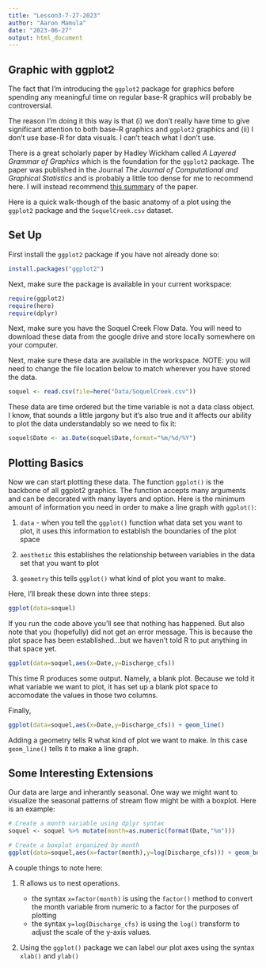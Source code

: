 ```yaml
---
title: "Lesson3-7-27-2023"
author: "Aaron Mamula"
date: "2023-06-27"
output: html_document
---
```


## Graphic with ggplot2

The fact that I'm introducing the ```ggplot2``` package for graphics before spending any meaningful time on regular base-R graphics will probably be controversial.

The reason I'm doing it this way is that (i) we don't really have time to give significant attention to both base-R graphics and ```ggplot2``` graphics and (ii) I don't use base-R for data visuals. I can't teach what I don't use.

There is a great scholarly paper by Hadley Wickham called *A Layered Grammar of Graphics* which is the foundation for the ```ggplot2``` package. The paper was published in the Journal *The Journal of Computational and Graphical Statistics* and is probably a little too dense for me to recommend here. I will instead recommend [this summary](https://cfss.uchicago.edu/notes/grammar-of-graphics/) of the paper. 


Here is a quick walk-though of the basic anatomy of a plot using the ```ggplot2``` package and the ```SoquelCreek.csv``` dataset. 

## Set Up

First install the ```ggplot2``` package if you have not already done so:
  
```r

install.packages("ggplot2")
```

Next, make sure the package is available in your current workspace:
  
```r
require(ggplot2)
require(here)
require(dplyr)
```

Next, make sure you have the Soquel Creek Flow Data. You will need to download these data from the google drive and store locally somewhere on your computer.

Next, make sure these data are available in the workspace. NOTE: you will need to change the file location below to match wherever you have stored the data.

```r
soquel <- read.csv(file=here("Data/SoquelCreek.csv"))

```

These data are time ordered but the time variable is not a data class object. I know, that sounds a little jargony but it's also true and it affects our ability to plot the data understandably so we need to fix it:

```r
soquel$Date <- as.Date(soquel$Date,format="%m/%d/%Y")

```

## Plotting Basics

Now we can start plotting these data. The function ```ggplot()``` is the backbone of all ggplot2 graphics. The function accepts many arguments and can be decorated with many layers and option. Here is the minimum amount of information you need in order to make a line graph with ```ggplot()```:

1. ```data``` - when you tell the ```ggplot()``` function what data set you want to plot, it uses this information to establish the boundaries of the plot space

2. ```aesthetic``` this establishes the relationship between variables in the data set that you want to plot

3. ```geometry``` this tells ```ggplot()``` what kind of plot you want to make.

Here, I'll break these down into three steps:
  
  
```r
ggplot(data=soquel)

```

If you run the code above you'll see that nothing has happened. But also note that you (hopefully) did not get an error message. This is because the plot space has been established...but we haven't told R to put anything in that space yet.

```r
ggplot(data=soquel,aes(x=Date,y=Discharge_cfs))

```
This time R produces some output. Namely, a blank plot. Because we told it what variable we want to plot, it has set up a blank plot space to accomodate the values in those two columns.

Finally,

```r
ggplot(data=soquel,aes(x=Date,y=Discharge_cfs)) + geom_line()

```


Adding a geometry tells R what kind of plot we want to make. In this case ```geom_line()``` tells it to make a line graph.

## Some Interesting Extensions

Our data are large and inherantly seasonal. One way we might want to visualize the seasonal patterns of stream flow might be with a boxplot. Here is an example:

```r
# Create a month variable using dplyr syntax
soquel <- soquel %>% mutate(month=as.numeric(format(Date,"%m")))

# Create a boxplot organized by month
ggplot(data=soquel,aes(x=factor(month),y=log(Discharge_cfs))) + geom_boxplot() + xlab("Month")
```

A couple things to note here:

1. R allows us to nest operations. 

    * the syntax `x=factor(month)` is using the `factor()` method to convert the month variable from numeric to a factor for the purposes of plotting
    * the syntax `y=log(Discharge_cfs)` is using the `log()` transform to adjust the scale of the y-axis values.

2. Using the `ggplot()` package we can label our plot axes using the syntax `xlab()` and `ylab()`

